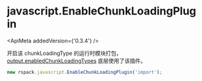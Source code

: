 
# javascript.EnableChunkLoadingPlugin

<ApiMeta addedVersion={'0.3.4'} />

开启该 chunkLoadingType 的运行时模块打包，[output.enabledChunkLoadingTypes](/config/output#outputenabledchunkloadingtypes) 底层使用了该插件。

```js
new rspack.javascript.EnableChunkLoadingPlugin('import');
```
